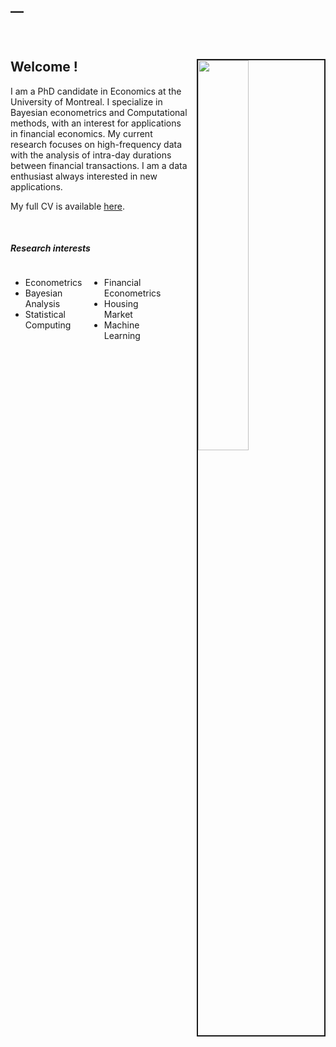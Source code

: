 ---
---

&nbsp;

<style>
.column{
  float: left;
  width: 25%;
  text-align: left;
}
</style>

<img src="images/front.jpg" style="width:40%; border:2px solid; margin-left:15px; margin-top:15px" align="right">

<link rel="stylesheet" href="styles.css" type= "text/css">

## Welcome !

I am a PhD candidate in Economics at the University of Montreal.
I specialize in Bayesian econometrics and Computational methods, with an interest for applications in financial economics.
My current research focuses on high-frequency data with the analysis of intra-day durations between financial transactions.
I am a data enthusiast always interested in new applications.

My full CV is available [here](samuel-gingras-cv.pdf). 

&nbsp;

##### Research interests
<div class="column">
- Econometrics  
- Bayesian Analysis
- Statistical Computing  
</div>

<div class="column">
- Financial Econometrics 
- Housing Market  
- Machine Learning
</div>

